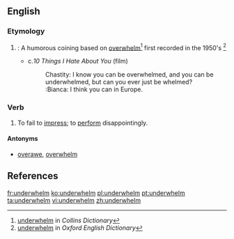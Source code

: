 ==English==

===Etymology===
#{{prefix|under|whelm|lang=en}}: A humorous coining based on [[overwhelm]]<ref>[http://www.collinsdictionary.com/dictionary/english/underwhelming underwhelm] in ''Collins Dictionary''</ref> first recorded in the 1950's <ref>[http://www.oed.com/view/Entry/212233?redirectedFrom=underwhelm#eid underwhelm] in ''Oxford English Dictionary''</ref>
#*c.''10 Things I Hate About You'' (film)
#*:Chastity: I know you can be overwhelmed, and you can be underwhelmed, but can you ever just be whelmed?<br>:Bianca: I think you can in Europe.

===Verb===
{{en-verb}}

# To fail to [[impress]]; to [[perform]] disappointingly.

====Antonyms====
* [[overawe]], [[overwhelm]]

==References==
{{reflist}}


[[fr:underwhelm]]
[[ko:underwhelm]]
[[pl:underwhelm]]
[[pt:underwhelm]]
[[ta:underwhelm]]
[[vi:underwhelm]]
[[zh:underwhelm]]